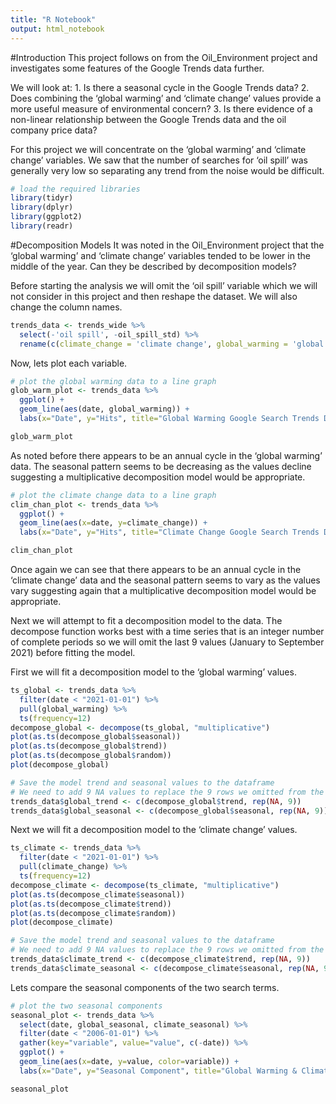 ```yaml
---
title: "R Notebook"
output: html_notebook
---
```


#Introduction
This project follows on from the Oil_Environment project and investigates some features of the Google Trends data further.

We will look at:
1. Is there a seasonal cycle in the Google Trends data?
2. Does combining the 'global warming' and 'climate change' values provide a more useful measure of environmental concern?
3. Is there evidence of a non-linear relationship between the Google Trends data and the oil company price data?

For this project we will concentrate on the 'global warming' and 'climate change' variables. We saw that the number of searches for 'oil spill' was generally very low so separating any trend from the noise would be difficult.

```r
# load the required libraries
library(tidyr)
library(dplyr)
library(ggplot2)
library(readr)
```


#Decomposition Models
It was noted in the Oil_Environment project that the 'global warming' and 'climate change' variables tended to be lower in the middle of the year. Can they be described by decomposition models?

Before starting the analysis we will omit the 'oil spill' variable which we will not consider in this project and then reshape the dataset. We will also change the column names.

```r
trends_data <- trends_wide %>%
  select(-'oil spill', -oil_spill_std) %>%
  rename(c(climate_change = 'climate change', global_warming = 'global warming'))
```

Now, lets plot each variable.

```r
# plot the global warming data to a line graph
glob_warm_plot <- trends_data %>%
  ggplot() +
  geom_line(aes(date, global_warming)) +
  labs(x="Date", y="Hits", title="Global Warming Google Search Trends Data")

glob_warm_plot
```



As noted before there appears to be an annual cycle in the 'global warming' data. The seasonal pattern seems to be decreasing as the values decline suggesting a multiplicative decomposition model would be appropriate.

```r
# plot the climate change data to a line graph
clim_chan_plot <- trends_data %>%
  ggplot() +
  geom_line(aes(x=date, y=climate_change)) +
  labs(x="Date", y="Hits", title="Climate Change Google Search Trends Data")

clim_chan_plot
```


Once again we can see that there appears to be an annual cycle in the 'climate change' data and the seasonal pattern seems to vary as the values vary suggesting again that a multiplicative decomposition model would be appropriate.

Next we will attempt to fit a decomposition model to the data. The decompose function works best with a time series that is an integer number of complete periods so we will omit the last 9 values (January to September 2021) before fitting the model.

First we will fit a decomposition model to the 'global warming' values.

```r
ts_global <- trends_data %>%
  filter(date < "2021-01-01") %>%
  pull(global_warming) %>%
  ts(frequency=12)
decompose_global <- decompose(ts_global, "multiplicative")
plot(as.ts(decompose_global$seasonal))
plot(as.ts(decompose_global$trend))
plot(as.ts(decompose_global$random))
plot(decompose_global)
```



```r
# Save the model trend and seasonal values to the dataframe
# We need to add 9 NA values to replace the 9 rows we omitted from the model
trends_data$global_trend <- c(decompose_global$trend, rep(NA, 9))
trends_data$global_seasonal <- c(decompose_global$seasonal, rep(NA, 9))
```

Next we will fit a decomposition model to the 'climate change' values.

```r
ts_climate <- trends_data %>%
  filter(date < "2021-01-01") %>%
  pull(climate_change) %>%
  ts(frequency=12)
decompose_climate <- decompose(ts_climate, "multiplicative")
plot(as.ts(decompose_climate$seasonal))
plot(as.ts(decompose_climate$trend))
plot(as.ts(decompose_climate$random))
plot(decompose_climate)
```


```r
# Save the model trend and seasonal values to the dataframe
# We need to add 9 NA values to replace the 9 rows we omitted from the model
trends_data$climate_trend <- c(decompose_climate$trend, rep(NA, 9))
trends_data$climate_seasonal <- c(decompose_climate$seasonal, rep(NA, 9))
```

Lets compare the seasonal components of the two search terms.


```r
# plot the two seasonal components
seasonal_plot <- trends_data %>%
  select(date, global_seasonal, climate_seasonal) %>%
  filter(date < "2006-01-01") %>%
  gather(key="variable", value="value", c(-date)) %>%
  ggplot() +
  geom_line(aes(x=date, y=value, color=variable)) +
  labs(x="Date", y="Seasonal Component", title="Global Warming & Climate Change Seasonal Components")

seasonal_plot
```

